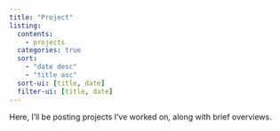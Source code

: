 ```yaml
---
title: "Project"
listing:
  contents:
    - projects
  categories: true
  sort:
    - "date desc"
    - "title asc"
  sort-ui: [title, date]
  filter-ui: [title, date]
---
```


Here, I’ll be posting projects I’ve worked on, along with brief overviews.